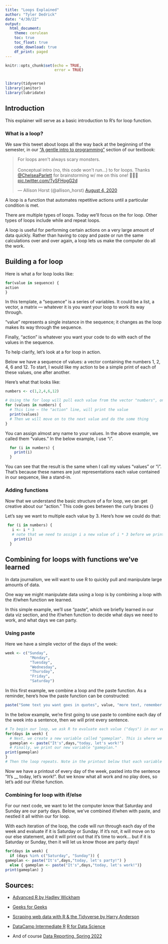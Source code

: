 ---
title: "Loops Explained"
author: "Tyler Dedrick"
date: "4/30/22"
output: 
  html_document:
    theme: cerulean
    toc: true
    toc_float: true
    code_download: true
    df_print: paged
---

```{r setup, include=FALSE}

knitr::opts_chunk$set(echo = TRUE,
                      error = TRUE)


library(tidyverse)
library(janitor)
library(lubridate)


```

## Introduction

This explainer will serve as a basic introduction to R's for loop function.

### What is a loop?

We saw this tweet about loops all the way back at the beginning of the semester, in our ["A gentle intro to programming"](https://cronkitedata.github.io/djtextbook/appendix-program.html#appendix-program) section of our textbook:

<blockquote class="twitter-tweet"><p lang="en" dir="ltr">For loops aren&#39;t always scary monsters. <br><br>Conceptual intro (no, this code won&#39;t run...) to for loops. Thanks <a href="https://twitter.com/ChelseaParlett?ref_src=twsrc%5Etfw">@ChelseaParlett</a> for brainstorming w/ me on this one! 👾👾👾 <a href="https://t.co/TySFHogG2d">pic.twitter.com/TySFHogG2d</a></p>&mdash; Allison Horst (@allison_horst) <a href="https://twitter.com/allison_horst/status/1290774616038809600?ref_src=twsrc%5Etfw">August 4, 2020</a></blockquote> <script async src="https://platform.twitter.com/widgets.js" charset="utf-8"></script>


A loop is a function that automates repetitive actions until a particular condition is met. 

There are multiple types of loops. Today we'll focus on the for loop. Other types of loops include while and repeat loops.

A loop is useful for performing certain actions on a very large amount of data quickly. Rather than having to copy and paste or run the same calculations over and over again, a loop lets us make the computer do all the work.

## Building a for loop
Here is what a for loop looks like:

```{r, eval=F, echo=T}

for(value in sequence) {
action
}

```
In this template, a "sequence" is a series of variables. It could be a list, a vector, a matrix — whatever it is you want your loop to work its way through.

"value" represents a single instance in the sequence; it changes as the loop makes its way through the sequence.

Finally, "action" is whatever you want your code to do with each of the values in the sequence.

To help clarify, let's look at a for loop in action.

Below we have a sequence of values: a vector containing the numbers 1, 2, 4, 6 and 12. To start, I would like my action to be a simple print of each of these values, one after another. 

Here's what that looks like:


```{r}
numbers <- c(1,2,4,6,12)
```


```{r}
# Using the for loop will pull each value from the vector "numbers", one after the other.
for (values in numbers) {
  # This line — the "action" line, will print the value
  print(values)
  # Then we will move on to the next value and do the some thing
}
```

You can assign almost any name to your values. In the above example, we called them "values." In the below example, I use "i". 

```{r}
  for (i in numbers) {
    print(i)
  }


```
You can see that the result is the same when I call my values "values" or "i". That's because these names are just representations each value contained in our sequence, like a stand-in.

### Adding functions

Now that we understand the basic structure of a for loop, we can get creative about our "action." This code goes between the curly braces {}  

Let's say we want to multiple each value by 3. Here's how we could do that:

```{r}
 for (i in numbers) {
   i <- i * 3
   # note that we need to assign i a new value of i * 3 before we print the results
    print(i)
  }
```

## Combining for loops with functions we've learned

In data journalism, we will want to use R to quickly pull and manipulate large amounts of data. 

One way we might manipulate data using a loop is by combining a loop with the if/when function we learned. 

In this simple example, we'll use "paste", which we briefly learned in our data viz section, and the if/when function to decide what days we need to work, and what days we can party.

### Using paste

Here we have a simple vector of the days of the week:

```{r}
week <- c("Sunday",
           "Monday",
           "Tuesday",
           "Wednesday",
           "Thursday",
           "Friday",
           "Saturday")
```

In this first example, we combine a loop and the paste function. As a reminder, here's how the paste function can be constructed:

```{r, eval=F, echo=T}
paste("Some text you want goes in quotes", value, "more text, remember your commas after each piece of your variable!")
```
In the below example, we're first going to use paste to combine each day of the week into a sentence, then we will print every sentence.

```{r}

# To begin our loop, we ask R to evaluate each value ("days") in our vector ("week")
for(days in week) {
  # Next, we create a new variable called "gameplan". This is where we deposit our complete sentence, that we build using the "paste" function.
  gameplan <- paste("It's",days,"today, let's work!")
  # Finally, we print our new variable "gameplan." 
print(gameplan)
}
# Then the loop repeats. Note in the printout below that each variable is its own value, rather than everything being contained in a vector like the original data.
```
Now we have a printout of every day of the week, pasted into the sentence "It's __ today, let's work!". But we know what all work and no play does, so let's add our if/else function. 

### Combining for loop with if/else

For our next code, we want to let the computer know that Saturday and Sunday are our party days. Below, we've combined if/when with paste, and nestled it all within our for loop. 

With each iteration of the loop, the code will run through each day of the week and evaluate if it is Saturday or Sunday. If it's not, it will move on to our else statement, and it will print out that it's time to work... but if it is Saturday or Sunday, then it will let us know those are party days!

```{r}

for(days in week) {
  if (days %in% c("Saturday", "Sunday")) {
gameplan <- paste("It's",days,"today, let's party!") }
  else { gameplan <- paste("It's",days,"today, let's work!")}
print(gameplan) }

```


## Sources:
- [Advanced R by Hadley Wickham](http://adv-r.had.co.nz/Data-structures.html#:~:text=A%20vector%20will%20create%20a,and%20rows%20as%20the%20matrix.)

- [Geeks for Geeks](https://www.geeksforgeeks.org/loops-in-r-for-while-repeat/)

- [Scraping web data with R & the Tidyverse by Harry Anderson](https://medium.com/epfl-extension-school/scraping-web-data-with-r-the-tidyverse-30944ca67c92)

- [DataCamp Intermediate R](https://campus.datacamp.com/courses/intermediate-r/chapter-2-loops?ex=1)
[R for Data Science](https://r4ds.had.co.nz/index.html)

- And of course [Data Reporting, Spring 2022](https://cronkitedata.github.io/djtextbook/index.html)

